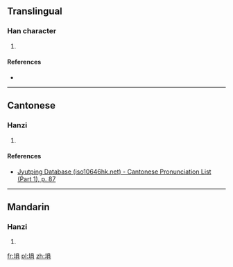 ==Translingual==

===Han character===
{{Han char|rn=32|rad=土|as=07|sn=10|four=|canj=GRB|ids=⿰土肙}}

# {{defn|Han|sort=土07}}

====References====
* {{Han ref|kx=0229.310|dkj=05119|dj=0465.210|hdz=10444.070|uh=57CD|ud=22477}}

----

==Cantonese==

===Hanzi===
{{yue-hanzi|jyut=[[gyun2]]|y=gyun2}}

# {{defn|lang=yue|sort=土07}}

====References====
* [http://www.iso10646hk.net/jp/document/download.jsp Jyutping Database (iso10646hk.net) - Cantonese Pronunciation List (Part 1), p. 87]

----

==Mandarin==

===Hanzi===
{{cmn-hanzi|pin=[[juǎn]] ([[juan3]])|wg=chüan<sup>3</sup>}}

# {{defn|lang=cmn|sort=土07}}

[[fr:埍]]
[[pl:埍]]
[[zh:埍]]